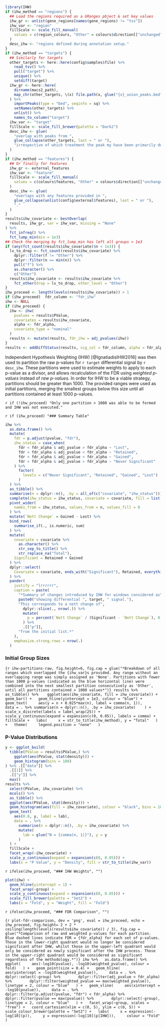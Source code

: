 ```r
library(IHW)
if (ihw_method == "regions") {
  ## Load the regions required as a GRanges pbject & set key values
  ihw_gr <- unlist(gene_regions[names(gene_regions) != "tss"])
  ihw_var <- "region"
  fillScale <- scale_fill_manual(
    values = c(region_colours, "Other" = colours$direction[["unchanged"]])
  )
  desc_ihw <- "regions defined during annotation setup."
}
if (ihw_method == "targets") {
  ## Similarly for targets
  other_targets <- here::here(config$samples$file) %>% 
    read_tsv() %>% 
    pull("target") %>% 
    unique() %>% 
    setdiff(target)
  ihw_gr <- here::here(
    dirname(macs2_path),
    map_chr(other_targets, \(x) file.path(x, glue("{x}_union_peaks.bed")))
  ) %>% 
    importPeaks(type = "bed", seqinfo = sq) %>% 
    setNames(other_targets) %>% 
    unlist() %>% 
    names_to_column("target")
  ihw_var <- "target"
  fillScale <- scale_fill_brewer(palette = "Dark2")
  desc_ihw <- glue(
    "overlap with peaks from ",
    glue_collapse(other_targets, last = " or "),
    "irrespective of which treatment the peak my have been primarily detected in."
  )
}
if (ihw_method == "features") {
  ## Or finally for features
  ihw_gr <- external_features
  ihw_var <- "feature"
  fillScale <- scale_fill_manual(
    values = c(colours$features, "Other" = colours$direction[["unchanged"]])
  )
  desc_ihw <- glue(
    "overlaps with any features provided in ",
    glue_collapse(unlist(config$external$features), last = " or "),
    "."
  )
}
results$ihw_covariate <- bestOverlap(
  results, ihw_gr, var = ihw_var, missing = "None"
) %>% 
  fct_infreq() %>% 
  fct_lump_min(min = 1e3)
## Check the merging by fct_lump_min has left all groups > 1e3
if (any(fct_count(results$ihw_covariate)$n < 1e3)) {
  lv_to_drop <- fct_count(results$ihw_covariate) %>%
    dplyr::filter(f != "Other") %>%
    dplyr::filter(n == min(n)) %>% 
    pull("f") %>% 
    as.character() %>% 
    c("Other")
  results$ihw_covariate <- results$ihw_covariate %>% 
    fct_other(drop = lv_to_drop, other_level = "Other")
}
ihw_proceed <- length(levels(results$ihw_covariate)) > 1
if (ihw_proceed)  fdr_column <- "fdr_ihw"
ihw <- NULL
if (ihw_proceed) {
  ihw <- ihw(
    pvalues = results$PValue,
    covariates = results$ihw_covariate,
    alpha <- fdr_alpha,
    covariate_type = "nominal"
  )
  results <- mutate(results, fdr_ihw = adj_pvalues(ihw))
} 
results <- addDiffStatus(results, sig_col = fdr_column, alpha = fdr_alpha)
```

Independent Hypothesis Weighting (IHW) [@IgnatiadisIHW2016] was then used to partition the raw p-values for `r target` differential signal by `r desc_ihw`.
These partitions were used to estimate weights to apply to each p-value as a divisor, and allows recalculation of the FDR using *weighted p-values* instead of *raw p-values*.
In order for IHW to be a viable strategy, partitions should be greater than 1000.
The provided ranges were used as initial partitions, merging the smallest groups below this size until all partitions contained at least 1000 p-values.

`r if (!ihw_proceed) "Only one partition > 1000 was able to be formed and IHW was not executed."`

`r if (ihw_proceed) "### Summary Table"`

```r
ihw %>%
  as.data.frame() %>% 
  mutate(
    fdr = p.adjust(pvalue, "fdr"),
    ihw_status = case_when(
      fdr < fdr_alpha & adj_pvalue > fdr_alpha ~ "Lost",
      fdr < fdr_alpha & adj_pvalue < fdr_alpha ~ "Retained",
      fdr > fdr_alpha & adj_pvalue < fdr_alpha ~ "Gained",
      fdr > fdr_alpha & adj_pvalue > fdr_alpha ~ "Never Significant"
    ) %>% 
      factor(
        levels = c("Never Significant", "Retained", "Gained", "Lost")
      )
  ) %>% 
  as_tibble() %>% 
  summarise(n = dplyr::n(), .by = all_of(c("covariate", "ihw_status"))) %>% 
  complete(ihw_status = ihw_status, covariate = covariate, fill = list(n = 0)) %>% 
  pivot_wider(
    names_from = ihw_status, values_from = n, values_fill = 0
  ) %>% 
  mutate(`Nett Change` = Gained - Lost) %>% 
  bind_rows(
    summarise_if(., is.numeric, sum)
  ) %>% 
  mutate(
    covariate = covariate %>% 
      as.character() %>% 
      str_sep_to_title() %>% 
      str_replace_na("Total"),
    Significant = Retained + Gained
  ) %>% 
  dplyr::select(
    Covariate = covariate, ends_with("Significant"), Retained, everything()
  ) %>% 
  pander(
    justify = "lrrrrrr",
    caption = paste(
      "*Summary of changes introduced by IHW for windows considered as",
      paste0("showing differential ", target, " signal."),
      "This corresponds to a nett change of", 
        dplyr::slice(., nrow(.)) %>% 
        mutate(
          p = percent(`Nett Change` / (Significant - `Nett Change`), 0.1)
        ) %>% 
        .[["p"]],
      "from the initial list.*"
    ),
    emphasize.strong.rows = nrow(.)
  )
```


### Initial Group Sizes

```{r ihw-partitions-raw, fig.height=6, fig.cap = glue("*Breakdown of all ranges which overlapped the {ihw_var}s provided. Any range without an overlapping range was simply assigned as 'None'. Partitions with fewer than 1000 p-values (indicated as the blue horizontal line) were combined into the next smallest partition consecutively as 'Other', until all partitions contained > 1000 values*")}
results %>% 
  as_tibble() %>% 
  ggplot(aes(ihw_covariate, fill = ihw_covariate)) +
  geom_bar() +
  geom_hline(yintercept = 1e3, colour = "blue") +
  geom_text(
    aes(y = n + 0.025*max(n), label = comma(n, 1)),
    data = . %>% summarise(n = dplyr::n(), .by = ihw_covariate) 
  ) +
  scale_x_discrete(labels = label_wrap(25)) +
  scale_y_continuous(expand = expansion(c(0, 0.05)), labels = comma) +
  fillScale +
  labs(
    x = str_to_title(ihw_method), y = "Total"
  ) +
  theme(
    legend.position = "none"
  )
```


### P-Value Distributions

```r
y <- ggplot_build(
  tibble(PValue = results$PValue,) %>% 
    ggplot(aes(PValue, stat(density))) + 
    geom_histogram(bins = 100) 
) %>% .[["data"]] %>% 
  .[[1]] %>% 
  .[["y"]] %>% 
  max()
results %>% 
  select(PValue, ihw_covariate) %>% 
  mcols() %>% 
  as_tibble() %>% 
  ggplot(aes(PValue, stat(density))) +
  geom_histogram(aes(fill = ihw_covariate), colour = "black", bins = 100) +
  geom_text(
    aes(0.8, y, label = lab),
    data = . %>% 
      summarise(n = dplyr::n(), .by = ihw_covariate) %>% 
      mutate(
        lab = glue("N = {comma(n, 1)}"), y = y
      )
  ) +
  fillScale +
  facet_wrap(~ihw_covariate) +
  scale_y_continuous(expand = expansion(c(0, 0.05))) +
  labs(x = "P Value", y = "Density", fill = str_to_title(ihw_var))
```

`r ifelse(ihw_proceed, "### IHW Weights", "")`

```r
plot(ihw) +
  geom_hline(yintercept = 1) +
  facet_wrap(~group) +
  scale_y_continuous(expand = expansion(c(0, 0.05))) +
  scale_fill_brewer(palette = "Set2") +
  labs(x = "Fold", y = "Weight", fill = "Fold")
```

`r ifelse(ihw_proceed, "### FDR Comparison", "")`

```{r plot-fdr-comparison, dev = 'png', eval = ihw_proceed, echo = ihw_proceed, fig.height= 2 + 2 * ceiling(length(levels(results$ihw_covariate)) / 3), fig.cap = glue("*Comparison of raw and weighted p-values for each partition. Blue dashed lines indicate FDR = {fdr_alpha} for each set of p-values. Those in the lower-right quadrant would no longer be considered significant after IHW, whilst those in the upper-left quadrant would only be considered as newly significant after the IHW process. Those in the upper-right quadrant would be considered as significant regardless of the methodology.*")}
ihw %>%
  as.data.frame() %>% 
  ggplot(
    aes(-log10(pvalue), -log10(weighted_pvalue), colour = fold)
  ) +
  geom_point(size = 0.4) +
  geom_hline(
    aes(yintercept = -log10(weighted_pvalue)),
    data = . %>% 
      dplyr::select(-group) %>% 
      dplyr::filter(adj_pvalue < fdr_alpha) %>% 
      dplyr::filter(weighted_pvalue == max(weighted_pvalue)),
    linetype = 2, colour = "blue"
  ) +
  geom_vline(
    aes(xintercept = -log10(pvalue)),
    data = . %>% 
      dplyr::filter(p.adjust(pvalue, "fdr") < fdr_alpha) %>% 
      dplyr::filter(pvalue == max(pvalue)) %>% 
      dplyr::select(-group),
    linetype = 2, colour = "blue"
  ) +
  facet_wrap(~group, scales = "free") +
  coord_cartesian(xlim = c(0, 5), ylim = c(0, 5)) +
  scale_colour_brewer(palette = "Set2") +
  labs(
    x = expression(-log[10](p)),
    y = expression(-log[10](p[IHW])),
    colour = "Fold"
  )
```

